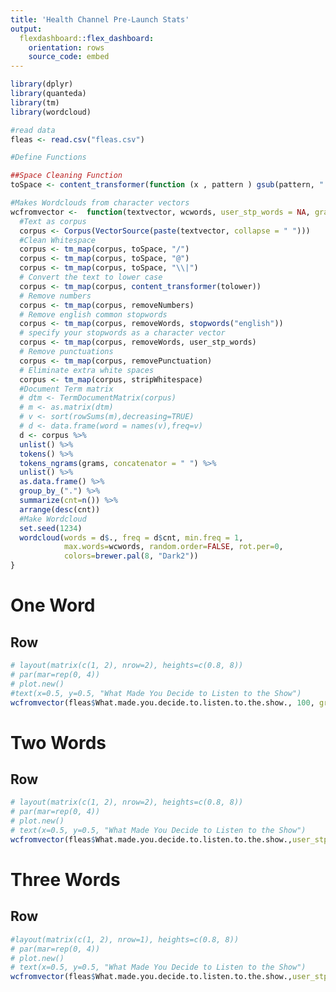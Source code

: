 ```yaml
---
title: 'Health Channel Pre-Launch Stats'
output:
  flexdashboard::flex_dashboard:
    orientation: rows 
    source_code: embed
---
```


```r
library(dplyr)
library(quanteda)
library(tm)
library(wordcloud)
```


```r
#read data
fleas <- read.csv("fleas.csv")
```


```r
#Define Functions

##Space Cleaning Function
toSpace <- content_transformer(function (x , pattern ) gsub(pattern, " ", x))

#Makes Wordclouds from character vectors
wcfromvector <-  function(textvector, wcwords, user_stp_words = NA, grams = 1){
  #Text as corpus
  corpus <- Corpus(VectorSource(paste(textvector, collapse = " ")))
  #Clean Whitespace
  corpus <- tm_map(corpus, toSpace, "/")
  corpus <- tm_map(corpus, toSpace, "@")
  corpus <- tm_map(corpus, toSpace, "\\|")
  # Convert the text to lower case
  corpus <- tm_map(corpus, content_transformer(tolower))
  # Remove numbers
  corpus <- tm_map(corpus, removeNumbers)
  # Remove english common stopwords
  corpus <- tm_map(corpus, removeWords, stopwords("english"))
  # specify your stopwords as a character vector
  corpus <- tm_map(corpus, removeWords, user_stp_words) 
  # Remove punctuations
  corpus <- tm_map(corpus, removePunctuation)
  # Eliminate extra white spaces
  corpus <- tm_map(corpus, stripWhitespace)
  #Document Term matrix
  # dtm <- TermDocumentMatrix(corpus)
  # m <- as.matrix(dtm)
  # v <- sort(rowSums(m),decreasing=TRUE)
  # d <- data.frame(word = names(v),freq=v)
  d <- corpus %>% 
  unlist() %>%  
  tokens() %>%
  tokens_ngrams(grams, concatenator = " ") %>%  
  unlist() %>%  
  as.data.frame() %>% 
  group_by_(".") %>%  
  summarize(cnt=n()) %>%
  arrange(desc(cnt))
  #Make Wordcloud
  set.seed(1234)
  wordcloud(words = d$., freq = d$cnt, min.freq = 1,
            max.words=wcwords, random.order=FALSE, rot.per=0, 
            colors=brewer.pal(8, "Dark2"))
}
```


One Word 
====================

Row 
---------------------------------------

```r
# layout(matrix(c(1, 2), nrow=2), heights=c(0.8, 8))
# par(mar=rep(0, 4))
# plot.new()
#text(x=0.5, y=0.5, "What Made You Decide to Listen to the Show")
wcfromvector(fleas$What.made.you.decide.to.listen.to.the.show., 100, grams = 1)
```


Two Words 
====================

Row 
---------------------------------------

```r
# layout(matrix(c(1, 2), nrow=2), heights=c(0.8, 8))
# par(mar=rep(0, 4))
# plot.new()
# text(x=0.5, y=0.5, "What Made You Decide to Listen to the Show")
wcfromvector(fleas$What.made.you.decide.to.listen.to.the.show.,user_stp_words = c("like"), 100, grams = 2)
```


Three Words 
====================

Row 
---------------------------------------

```r
#layout(matrix(c(1, 2), nrow=1), heights=c(0.8, 8))
# par(mar=rep(0, 4))
# plot.new()
# text(x=0.5, y=0.5, "What Made You Decide to Listen to the Show")
wcfromvector(fleas$What.made.you.decide.to.listen.to.the.show.,user_stp_words = c("'"), 100, grams = 3)
```

